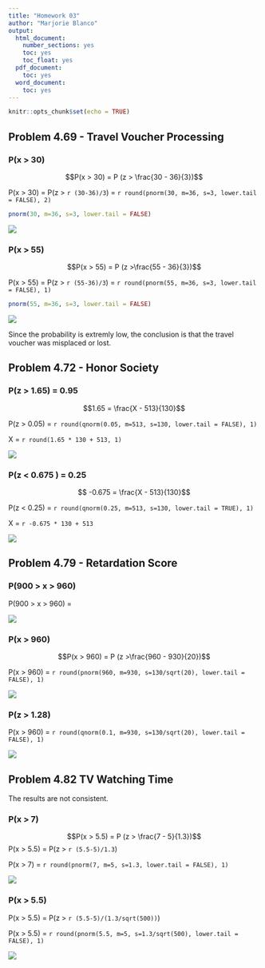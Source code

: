 ```yaml
---
title: "Homework 03"
author: "Marjorie Blanco"
output:
  html_document:
    number_sections: yes
    toc: yes
    toc_float: yes
  pdf_document:
    toc: yes
  word_document:
    toc: yes
---
```


```r
knitr::opts_chunk$set(echo = TRUE)
```

## Problem 4.69 - Travel Voucher Processing

### P(x > 30)

$$P(x > 30) = P (z > \frac{30 - 36}{3})$$

P(x > 30) = P(z > `r (30-36)/3`) = `r round(pnorm(30, m=36, s=3, lower.tail = FALSE), 2)`

```r
pnorm(30, m=36, s=3, lower.tail = FALSE)
```

![](img/Figure4-69a.PNG)

### P(x > 55)

$$P(x > 55) = P (z >\frac{55 - 36}{3})$$

P(x > 55) =  P(z > `r (55-36)/3`) = `r round(pnorm(55, m=36, s=3, lower.tail = FALSE), 1)`

```r
pnorm(55, m=36, s=3, lower.tail = FALSE)
```

![](img/Figure4-69b.PNG)

Since the probability is extremly low, the conclusion is that the travel voucher was misplaced or lost.

## Problem 4.72 - Honor Society

### P(z > 1.65) = 0.95 

$$1.65 = \frac{X - 513}{130}$$ 

P(z > 0.05) =  `r round(qnorm(0.05, m=513, s=130, lower.tail = FALSE), 1)`

X = `r round(1.65 * 130 + 513, 1)`

![](img/Figure4-72a.PNG)


### P(z < 0.675 ) = 0.25

$$ -0.675 = \frac{X - 513}{130}$$ 

P(z < 0.25) =  `r round(qnorm(0.25, m=513, s=130, lower.tail = TRUE), 1)`

X = `r -0.675 * 130 + 513`

![](img/Figure4-72b.PNG)


## Problem 4.79 - Retardation Score

### P(900 > x > 960)

P(900 > x > 960) =  


![](img/Figure4-79a.PNG)


### P(x > 960)

$$P(x > 960) = P (z >\frac{960 - 930}{20})$$

P(x > 960) =  `r round(pnorm(960, m=930, s=130/sqrt(20), lower.tail = FALSE), 1)`

![](img/Figure4-79b.PNG)


### P(z > 1.28)

P(x > 960) =  `r round(qnorm(0.1, m=930, s=130/sqrt(20), lower.tail = FALSE), 1)`

![](img/Figure4-79c.PNG)

## Problem 4.82 TV Watching Time

The results are not consistent.

### P(x > 7)

$$P(x > 5.5) = P (z > \frac{7 - 5}{1.3})$$
P(x > 5.5) = P(z > `r (5.5-5)/1.3`) 

P(x > 7) =  `r round(pnorm(7, m=5, s=1.3, lower.tail = FALSE), 1)`

![](img/Figure4-82a.PNG)

### P(x > 5.5)


P(x > 5.5) = P(z > `r (5.5-5)/(1.3/sqrt(500))`) 

P(x > 5.5) =  `r round(pnorm(5.5, m=5, s=1.3/sqrt(500), lower.tail = FALSE), 1)`

![](img/Figure4-82b.PNG)

